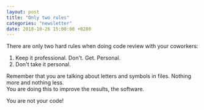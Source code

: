 ```yaml
---
layout: post
title: "Only two rules"
categories: "newsletter"
date: 2018-10-26 15:00:00 +0200
---
```


There are only two hard rules when doing code review with your coworkers:

1. Keep it professional. Don't. Get. Personal.
2. Don't take it personal.

Remember that you are talking about letters and symbols in files. Nothing more and nothing less.  
You are doing this to improve the results, the software.  

You are not your code!

